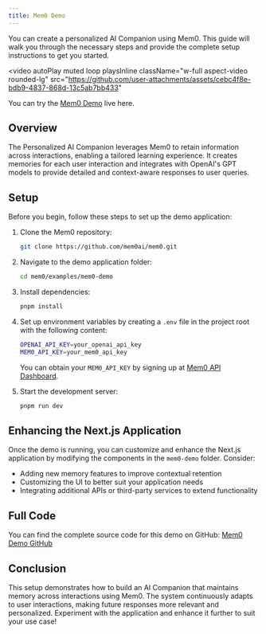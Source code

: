 ```yaml
---
title: Mem0 Demo
---
```


You can create a personalized AI Companion using Mem0. This guide will walk you through the necessary steps and provide the complete setup instructions to get you started.

<video
  autoPlay
  muted
  loop
  playsInline
  className="w-full aspect-video rounded-lg"
  src="https://github.com/user-attachments/assets/cebc4f8e-bdb9-4837-868d-13c5ab7bb433"
></video>

You can try the [Mem0 Demo](https://mem0-4vmi.vercel.app) live here.

## Overview

The Personalized AI Companion leverages Mem0 to retain information across interactions, enabling a tailored learning experience. It creates memories for each user interaction and integrates with OpenAI's GPT models to provide detailed and context-aware responses to user queries.

## Setup

Before you begin, follow these steps to set up the demo application:

1. Clone the Mem0 repository:
   ```bash
   git clone https://github.com/mem0ai/mem0.git
   ```

2. Navigate to the demo application folder:
   ```bash
   cd mem0/examples/mem0-demo
   ```

3. Install dependencies:
   ```bash
   pnpm install
   ```

4. Set up environment variables by creating a `.env` file in the project root with the following content:
   ```bash
   OPENAI_API_KEY=your_openai_api_key
   MEM0_API_KEY=your_mem0_api_key
   ```
   You can obtain your `MEM0_API_KEY` by signing up at [Mem0 API Dashboard](https://app.mem0.ai/dashboard/api-keys).

5. Start the development server:
   ```bash
   pnpm run dev
   ```

## Enhancing the Next.js Application

Once the demo is running, you can customize and enhance the Next.js application by modifying the components in the `mem0-demo` folder. Consider:
- Adding new memory features to improve contextual retention
- Customizing the UI to better suit your application needs
- Integrating additional APIs or third-party services to extend functionality

## Full Code

You can find the complete source code for this demo on GitHub:
[Mem0 Demo GitHub](https://github.com/mem0ai/mem0/tree/main/examples/mem0-demo)

## Conclusion

This setup demonstrates how to build an AI Companion that maintains memory across interactions using Mem0. The system continuously adapts to user interactions, making future responses more relevant and personalized. Experiment with the application and enhance it further to suit your use case!

